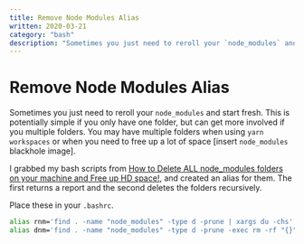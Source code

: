 ```yaml
---
title: Remove Node Modules Alias
written: 2020-03-21
category: "bash"
description: "Sometimes you just need to reroll your `node_modules` and start fresh."
---
```


# Remove Node Modules Alias

Sometimes you just need to reroll your `node_modules` and start fresh. This is potentially simple if you only have one folder, but can get more involved if you multiple folders. You may have multiple folders when using `yarn workspaces` or when you need to free up a lot of space [insert `node_modules` blackhole image].

I grabbed my bash scripts from [How to Delete ALL node_modules folders on your machine and Free up HD space!](https://medium.com/@MarkPieszak/how-to-delete-all-node-modules-folders-on-your-machine-and-free-up-hd-space-f3954843aeda), and created an alias for them. The first returns a report and the second deletes the folders recursively.

Place these in your `.bashrc`.
```bash
alias rnm='find . -name "node_modules" -type d -prune | xargs du -chs'
alias dnm='find . -name "node_modules" -type d -prune -exec rm -rf "{}" +'
```
